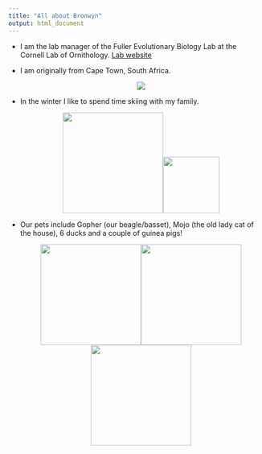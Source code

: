```yaml
---
title: "All about Bronwyn"
output: html_document
---
```


-   I am the lab manager of the Fuller Evolutionary Biology Lab at the Cornell Lab of Ornithology. [Lab website](https://lovette.eeb.cornell.edu/)

-   I am originally from Cape Town, South Africa.

    <center>

    ![](https://media.nature.com/lw1024/magazine-assets/d41586-018-07205-3/d41586-018-07205-3_16227608.jpg)

-   In the winter I like to spend time skiing with my family.

    <center>

    ![](images/IMG_7849.jpg){width="200"}![](images/IMG_7929.jpg){width="112"}

-   Our pets include Gopher (our beagle/basset), Mojo (the old lady cat of the house), 6 ducks and a couple of guinea pigs!

    <center>

    ![](images/IMG_7952.jpg){width="200"}![](images/IMG_6648.jpg){width="200"}![](images/IMG_4530%202.jpg){width="200"}
